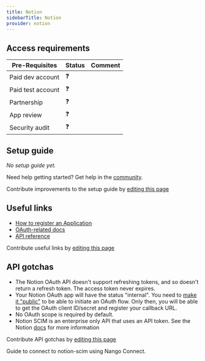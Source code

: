 ```yaml
---
title: Notion
sidebarTitle: Notion
provider: notion
---
```




<Overview />
<PreBuiltTooling provider={providers[pageMetadata.provider]} />
<PreBuiltUseCases />

## Access requirements
| Pre-Requisites | Status | Comment|
| - | - | - |
| Paid dev account | ❓ |  |
| Paid test account | ❓ |  |
| Partnership | ❓ | |
| App review | ❓ |  |
| Security audit | ❓ | |


## Setup guide

_No setup guide yet._

<Tip>Need help getting started? Get help in the [community](https://nango.dev/slack).</Tip>

<Note>Contribute improvements to the setup guide by [editing this page](https://github.com/nangohq/nango/tree/master/docs-v2/integrations/all/notion.mdx)</Note>


## Useful links

-   [How to register an Application](https://developers.notion.com/docs/authorization)
-   [OAuth-related docs](https://developers.notion.com/docs/authorization#public-integration-auth-flow-set-up)
-   [API reference](https://developers.notion.com/reference/intro)

<Note>Contribute useful links by [editing this page](https://github.com/nangohq/nango/tree/master/docs-v2/integrations/all/notion.mdx)</Note>

## API gotchas

- The Notion OAuth API doesn't support refreshing tokens, and so doesn't return a refresh token. The access token never expires.
- Your Notion OAuth app will have the status "internal". You need to [make it "public"](https://developers.notion.com/docs/authorization#how-to-make-an-integration-public) to be able to initiate an OAuth flow. Only then, you will be able to get the OAuth client ID/secret and register your callback URL.
- No OAuth scope is required by default.
- Notion SCIM is an enterprise only API that uses an API token. See the Notion [docs](https://www.notion.so/help/provision-users-and-groups-with-scim) for more information

<Note>Contribute API gotchas by [editing this page](https://github.com/nangohq/nango/tree/master/docs-v2/integrations/all/notion.mdx)</Note>

<Card title="Connect to notion-scim" icon="link" href="/integrations/all/notion-scim/connect" horizontal>
  Guide to connect to notion-scim using Nango Connect.
</Card>
